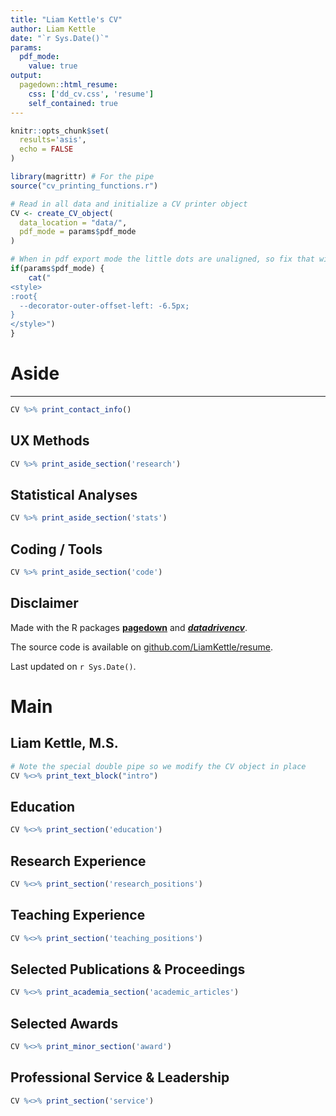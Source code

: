 ```yaml
---
title: "Liam Kettle's CV"
author: Liam Kettle
date: "`r Sys.Date()`"
params:
  pdf_mode:
    value: true
output:
  pagedown::html_resume:
    css: ['dd_cv.css', 'resume']
    self_contained: true
---
```


```r
knitr::opts_chunk$set(
  results='asis', 
  echo = FALSE
)

library(magrittr) # For the pipe
source("cv_printing_functions.r")

# Read in all data and initialize a CV printer object
CV <- create_CV_object(
  data_location = "data/",  
  pdf_mode = params$pdf_mode
)

```

```r
# When in pdf export mode the little dots are unaligned, so fix that with some conditional CSS.
if(params$pdf_mode) {
    cat("
<style>
:root{
  --decorator-outer-offset-left: -6.5px;
}
</style>")
}
```

# Aside

------------------------------------------------------------------------

```r
CV %>% print_contact_info()
```

## UX Methods {#methods}

```r
CV %>% print_aside_section('research')
```

## Statistical Analyses {#stats}

```r
CV %>% print_aside_section('stats')
```

## Coding / Tools {#code}

```r
CV %>% print_aside_section('code')
```

## Disclaimer {#disclaimer}

Made with the R packages [**pagedown**](https://github.com/rstudio/pagedown) and [***datadrivencv***](https://github.com/nstrayer/datadrivencv).

The source code is available on [github.com/LiamKettle/resume](https://github.com/LiamKettle/resume).

Last updated on `r Sys.Date()`.

# Main

## **Liam Kettle, M.S.** {#title}

```r
# Note the special double pipe so we modify the CV object in place
CV %<>% print_text_block("intro") 
```

## Education {data-icon="graduation-cap" data-concise="true"}

```r
CV %<>% print_section('education')
```

## Research Experience {data-icon="laptop"}

```r
CV %<>% print_section('research_positions')
```

## Teaching Experience {data-icon="chalkboard-teacher"}

```r
CV %<>% print_section('teaching_positions')
```

## Selected Publications & Proceedings {data-icon="book"}

```r
CV %<>% print_academia_section('academic_articles')
```

## Selected Awards {data-icon="award"}

```r
CV %<>% print_minor_section('award')
```

## Professional Service & Leadership {data-icon="user-tie"}

```r
CV %<>% print_section('service')
```